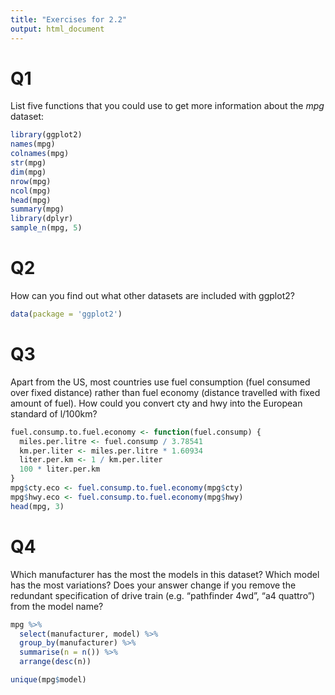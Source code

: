 ```yaml
---
title: "Exercises for 2.2"
output: html_document
---
```


# Q1

List five functions that you could use to get more information
about the *mpg* dataset:
```r
library(ggplot2)
names(mpg)
colnames(mpg)
str(mpg)
dim(mpg)
nrow(mpg)
ncol(mpg)
head(mpg)
summary(mpg)
library(dplyr)
sample_n(mpg, 5)
```

# Q2

How can you find out what other datasets are included with ggplot2?
```r
data(package = 'ggplot2')
```

# Q3

Apart from the US, most countries use fuel consumption (fuel consumed over fixed distance) rather than fuel economy (distance travelled with fixed amount of fuel).
How could you convert cty and hwy into the European standard of l/100km?
```r
fuel.consump.to.fuel.economy <- function(fuel.consump) {
  miles.per.litre <- fuel.consump / 3.78541
  km.per.liter <- miles.per.litre * 1.60934
  liter.per.km <- 1 / km.per.liter
  100 * liter.per.km
}
mpg$cty.eco <- fuel.consump.to.fuel.economy(mpg$cty)
mpg$hwy.eco <- fuel.consump.to.fuel.economy(mpg$hwy)
head(mpg, 3)
```

# Q4

Which manufacturer has the most the models in this dataset? Which model has the most variations?
Does your answer change if you remove the redundant specification of drive train (e.g. “pathfinder 4wd”, “a4 quattro”) from the model name?
```r
mpg %>%
  select(manufacturer, model) %>%
  group_by(manufacturer) %>%
  summarise(n = n()) %>%
  arrange(desc(n))

unique(mpg$model)
```

